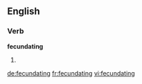 ==English==

===Verb===
'''fecundating'''

# {{present participle of|[[fecundate]]}}

[[de:fecundating]]
[[fr:fecundating]]
[[vi:fecundating]]